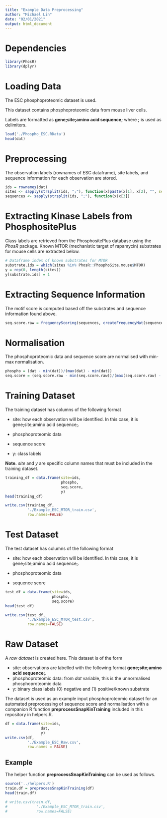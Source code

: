 ```yaml
---
title: "Example Data Preprocessing"
author: "Michael Lin"
date: "02/01/2021"
output: html_document
---
```


# Dependencies

```r
library(PhosR)
library(dplyr)
```


# Loading Data

The ESC phosphoproteomic dataset is used.

This dataset contains phosphoproteomic data from mouse liver cells.

Labels are formatted as **gene;site;amino acid sequence;** where **;** is used as delimiters.

```r
load('./Phospho_ESC.RData')
head(dat)
```

# Preprocessing

The observation labels (rownames of ESC dataframe), site labels, and sequence information for each observation are stored.

```r
ids = rownames(dat)
sites <- sapply(strsplit(ids, ";"), function(x)paste(x[1], x[2], "", sep=";"))
sequences <- sapply(strsplit(ids, ";"), function(x)x[3])
```


# Extracting Kinase Labels from PhosphositePlus

Class labels are retrieved from the PhosphositePlus database using the *PhosR* package.
Known MTOR (mechanistic target of rapamycin) substrates for mouse cells are extracted below.

```r
# Dataframe index of known substrates for MTOR
substrate.ids = which(sites %in% PhosR::PhosphoSite.mouse$MTOR)
y = rep(0, length(sites))
y[substrate.ids] = 1
```


# Extracting Sequence Information

The motif score is computed based off the substrates and sequence information found above.

```r
seq.score.raw = frequencyScoring(sequences, createFrequencyMat(sequences[substrate.ids]))
```

# Normalisation

The phosphoproteomic data and sequence score are normalised with min-max normalisation.

```r
phospho = (dat - min(dat))/(max(dat) - min(dat))
seq.score = (seq.score.raw - min(seq.score.raw))/(max(seq.score.raw) - min(seq.score.raw))
```

# Training Dataset 

The training dataset has columns of the following format 

- site: how each observation will be identified. In this case, it is gene;site;amino acid sequence;.

- phosphoproteomic data 
- sequence score 
- y: class labels 

**Note.** *site* and *y* are specific column names that must be included in the training dataset.

```r
training_df = data.frame(site=ids,
                         phospho,
                         seq.score,
                         y)
head(training_df)
```

```r
write.csv(training_df,
          './Example_ESC_MTOR_train.csv',
          row.names=FALSE)
```


# Test Dataset 

The test dataset has columns of the following format 

- site: how each observation will be identified. In this case, it is gene;site;amino acid sequence;.

- phosphoproteomic data 
- sequence score

```r
test_df = data.frame(site=ids,
                     phospho,
                     seq.score)
head(test_df)
```

```r
write.csv(test_df,
          './Example_ESC_MTOR_test.csv',
          row.names=FALSE)
```

# Raw Dataset 

A *raw dataset* is created here. 
This dataset is of the form 

- site: observations are labelled with the following format **gene;site;amino acid sequence;**.
- phosphoproteomic data: from *dat* variable, this is the unnormalised phosphoproteomic data
- y: binary class labels (0) negative and (1) positive/known substrate

The dataset is used as an example input phosphoproteomic dataset for an automated preprocessing of sequence score and normalisation with a companion R function **preprocessSnapKinTraining** included in this repository in helpers.R.

```r
df = data.frame(site=ids,
                dat,
                y)
write.csv(df,
          './Example_ESC_Raw.csv',
          row.names = FALSE)
```

## Example 

The helper function **preprocessSnapKinTraining** can be used as follows.

```r
source('../helpers.R')
train.df = preprocessSnapKinTraining(df)
head(train.df)

# write.csv(train.df,
#             './Example_ESC_MTOR_train.csv',
#             row.names=FALSE)
```











